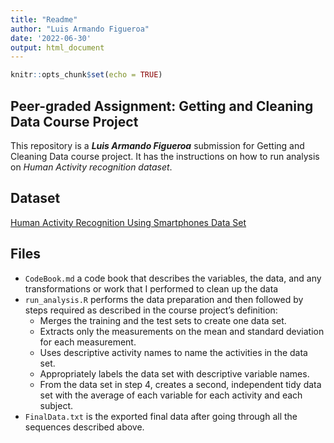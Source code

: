 ```yaml
---
title: "Readme"
author: "Luis Armando Figueroa"
date: '2022-06-30'
output: html_document
---
```


```r
knitr::opts_chunk$set(echo = TRUE)
```

## Peer-graded Assignment: Getting and Cleaning Data Course Project
This repository is a ***Luis Armando Figueroa*** submission for Getting and Cleaning Data course project. It has the instructions on how to run analysis on *Human Activity recognition dataset*.

## Dataset
[Human Activity Recognition Using Smartphones Data Set](http://archive.ics.uci.edu/ml/datasets/Human+Activity+Recognition+Using+Smartphones) 

## Files
- `CodeBook.md` a code book that describes the variables, the data, and any transformations or work that I performed to clean up the data
- `run_analysis.R` performs the data preparation and then followed by steps required as described in the course project’s definition:    
    + Merges the training and the test sets to create one data set.  
    + Extracts only the measurements on the mean and standard deviation for each measurement.  
    + Uses descriptive activity names to name the activities in the data set.  
    + Appropriately labels the data set with descriptive variable names.  
    + From the data set in step 4, creates a second, independent tidy data set with the average of each variable for each activity and each subject.  
- `FinalData.txt` is the exported final data after going through all the sequences described above.